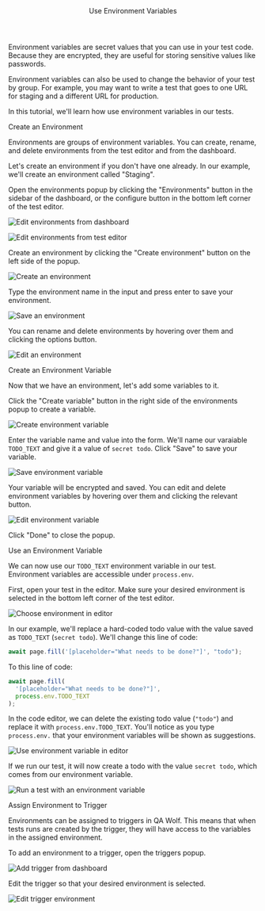 

<Layout>

<Header>Use Environment Variables</Header>

Environment variables are secret values that you can use in your test code. Because they are encrypted, they are useful for storing sensitive values like passwords.

Environment variables can also be used to change the behavior of your test by group. For example, you may want to write a test that goes to one URL for staging and a different URL for production.

In this tutorial, we'll learn how use environment variables in our tests.

<SubHeader>Create an Environment</SubHeader>

Environments are groups of environment variables. You can create, rename, and delete environments from the test editor and from the dashboard.

Let's create an environment if you don't have one already. In our example, we'll create an environment called "Staging".

Open the environments popup by clicking the "Environments" button in the sidebar of the dashboard, or the configure button in the bottom left corner of the test editor.

<Image
  alt="Edit environments from dashboard"
  height={348}
  src="/docs/use-environment-variables/edit-environments.png"
  width={1600}
/>

<Image
  alt="Edit environments from test editor"
  height={758}
  src="/docs/use-environment-variables/edit-environments-editor.png"
  width={1600}
/>

Create an environment by clicking the "Create environment" button on the left side of the popup.

<Image
  alt="Create an environment"
  height={384}
  src="/docs/use-environment-variables/create-environment.png"
  width={800}
/>

Type the environment name in the input and press enter to save your environment.

<Image
  alt="Save an environment"
  height={110}
  src="/docs/use-environment-variables/save-environment.png"
  width={206}
/>

You can rename and delete environments by hovering over them and clicking the options button.

<Image
  alt="Edit an environment"
  height={152}
  src="/docs/use-environment-variables/edit-environment.png"
  width={216}
/>

<SubHeader>Create an Environment Variable</SubHeader>

Now that we have an environment, let's add some variables to it.

Click the "Create variable" button in the right side of the environments popup to create a variable.

<Image
  alt="Create environment variable"
  height={385}
  src="/docs/use-environment-variables/create-environment-variable.png"
  width={800}
/>

Enter the variable name and value into the form. We'll name our varaiable `TODO_TEXT` and give it a value of `secret todo`. Click "Save" to save your variable.

<Image
  alt="Save environment variable"
  height={434}
  src="/docs/use-environment-variables/save-environment-variable.png"
  width={800}
/>

Your variable will be encrypted and saved. You can edit and delete environment variables by hovering over them and clicking the relevant button.

<Image
  alt="Edit environment variable"
  height={284}
  src="/docs/use-environment-variables/edit-environment-variable.png"
  width={800}
/>

Click "Done" to close the popup.

<SubHeader>Use an Environment Variable</SubHeader>

We can now use our `TODO_TEXT` environment variable in our test. Environment variables are accessible under `process.env`.

First, open your test in the editor. Make sure your desired environment is selected in the bottom left corner of the test editor.

<Image
  alt="Choose environment in editor"
  height={753}
  src="/docs/use-environment-variables/choose-environment.png"
  width={1600}
/>

In our example, we'll replace a hard-coded todo value with the value saved as `TODO_TEXT` (`secret todo`). We'll change this line of code:

```js
await page.fill('[placeholder="What needs to be done?"]', "todo");
```

To this line of code:

```js
await page.fill(
  '[placeholder="What needs to be done?"]',
  process.env.TODO_TEXT
);
```

In the code editor, we can delete the existing todo value (`"todo"`) and replace it with `process.env.TODO_TEXT`. You'll notice as you type `process.env.` that your environment variables will be shown as suggestions.

<Image
  alt="Use environment variable in editor"
  height={72}
  src="/docs/use-environment-variables/use-environment-variable.png"
  width={800}
/>

If we run our test, it will now create a todo with the value `secret todo`, which comes from our environment variable.

<Image
  alt="Run a test with an environment variable"
  height={758}
  src="/docs/use-environment-variables/run-test-environment-variable.png"
  width={1600}
/>

<SubHeader>Assign Environment to Trigger</SubHeader>

Environments can be assigned to <Link href="/docs/run-tests-on-a-schedule"><a>triggers</a></Link> in QA Wolf. This means that when tests runs are created by the trigger, they will have access to the variables in the assigned environment.

To add an environment to a trigger, open the triggers popup.

<Image
  alt="Add trigger from dashboard"
  height={353}
  src="/docs/run-tests-on-a-schedule/add-trigger-dashboard.png"
  width={1600}
/>

Edit the trigger so that your desired environment is selected.

<Image
  alt="Edit trigger environment"
  height={454}
  src="/docs/use-environment-variables/edit-trigger-environment.png"
  width={488}
/>

</Layout>
